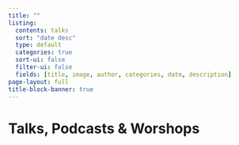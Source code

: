 ```yaml
---
title: ""
listing:
  contents: talks
  sort: "date desc"
  type: default
  categories: true
  sort-ui: false
  filter-ui: false
  fields: [title, image, author, categories, date, description] 
page-layout: full
title-block-banner: true
---
```


# Talks, Podcasts & Worshops

<br>
